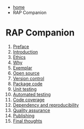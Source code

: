 :::{.breadcrumbs}
* [home](index.html)
* RAP Companion
:::

# RAP Companion

1. [Preface](rap-companion-00-preface.html)
1. [Introduction](rap-companion-01-introduction.html)
1. [Ethics](rap-companion-02-ethics.html)
1. [Why](rap-companion-03-why.html)
1. [Exemplar](rap-companion-04-exemplar.html)
1. [Open source](rap-companion-05-open-source.html)
1. [Version control](rap-companion-06-version-control.html)
1. [Package code](rap-companion-07-packaging-code.html)
1. [Unit testing](rap-companion-08-unit-testing.html)
1. [Automated testing](rap-companion-09-automated-testing.html)
1. [Code coverage](rap-companion-10-code-coverage.html)
1. [Dependency and reproducibility](rap-companion-11-dependency-and-reproducibility.html)
1. [Quality assurance](rap-companion-12-quality-assurance.html)
1. [Publishing](rap-companion-13-publishing.html)
1. [Final thoughts](rap-companion-14-final-thoughts.html)
